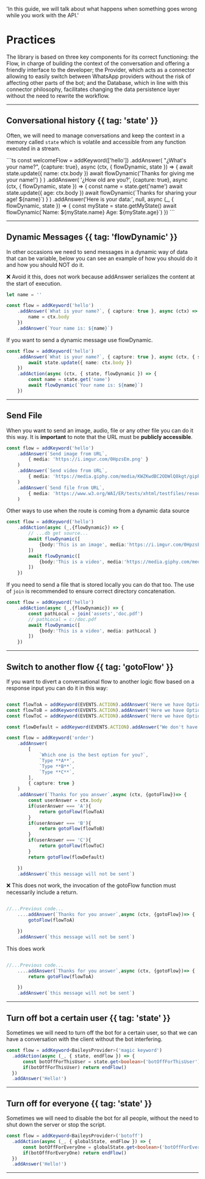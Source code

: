   'In this guide, we will talk about what happens when something goes wrong while you work with the API.'

# Practices

The library is based on three key components for its correct functioning: the Flow, in charge of building the context of the conversation and offering a friendly interface to the developer; the Provider, which acts as a connector allowing to easily switch between WhatsApp providers without the risk of affecting other parts of the bot; and the Database, which in line with this connector philosophy, facilitates changing the data persistence layer without the need to rewrite the workflow.

---

## Conversational history {{ tag: 'state'  }}

Often, we will need to manage conversations and keep the context in a memory called `state` which is volatile and accessible from any function executed in a stream.

<CodeGroup>
```ts 
  const welcomeFlow = addKeyword(['hello'])
      .addAnswer(
          "¿What's your name?",
          {capture: true},
          async (ctx, { flowDynamic, state }) => {
              await state.update({ name: ctx.body })
              await flowDynamic('Thanks for giving me your name!')
          }
      )
      .addAnswer(
          '¿How old are you?',
           {capture: true},
          async (ctx, { flowDynamic, state }) => {
              const name = state.get('name')
              await state.update({ age: ctx.body })
              await flowDynamic(`Thanks for sharing your age! ${name}`)
          }
      )
      .addAnswer('Here is your data:', null, async (_, { flowDynamic, state }) => {
          const myState = state.getMyState()
          await flowDynamic(`Name: ${myState.name} Age: ${myState.age}`)
      })
```
</CodeGroup>


---

## Dynamic Messages {{ tag: 'flowDynamic'  }}

In other occasions we need to send messages in a dynamic way of data that can be variable, below you can see an example of how you should do it and how you should NOT do it.

<Error>
 ❌ Avoid it this, does not work because addAnswer serializes the content at the start of execution.
</Error>

```ts
let name = ''

const flow = addKeyword('hello')
    .addAnswer(`What is your name?`, { capture: true }, async (ctx) => {
        name = ctx.body
    })
    .addAnswer(`Your name is: ${name}`)
```
<Note>
If you want to send a dynamic message use flowDynamic.
</Note>

```ts
const flow = addKeyword('hello')
    .addAnswer(`What is your name?`, { capture: true }, async (ctx, { state }) => {
        await state.update({ name: ctx.body })
    })
    .addAction(async (ctx, { state, flowDynamic }) => {
        const name = state.get('name')
        await flowDynamic(`Your name is: ${name}`)
    })
```

---

## Send File

When you want to send an image, audio, file or any other file you can do it this way. It is __important__ to note that the URL must be __publicly accessible__.

```ts
const flow = addKeyword('hello')
    .addAnswer(`Send image from URL`, 
        { media: 'https://i.imgur.com/0HpzsEm.png' }
    )
    .addAnswer(`Send video from URL`, 
        { media: 'https://media.giphy.com/media/KWZKwdBC2ODWlQ8kgt/giphy.mp4' }
    )
    .addAnswer(`Send file from URL`, 
        { media: 'https://www.w3.org/WAI/ER/tests/xhtml/testfiles/resources/pdf/dummy.pdf' }
    )
```

Other ways to use when the route is coming from a dynamic data source

```ts
const flow = addKeyword('hello')
    .addAction(async (_,{flowDynamic}) => {
        // ...db get source...
        await flowDynamic([
            {body:'This is an image', media:'https://i.imgur.com/0HpzsEm.png'}
        ])
        await flowDynamic([
            {body:'This is a video', media:'https://media.giphy.com/media/KWZKwdBC2ODWlQ8kgt/giphy.mp4'}
        ])
    })

```

If you need to send a file that is stored locally you can do that too. The use of `join` is recommended to ensure correct directory concatenation.

```ts
const flow = addKeyword('hello')
    .addAction(async (_,{flowDynamic}) => {
        const pathLocal = join('assets','doc.pdf')
        // pathLocal = c:/doc.pdf
        await flowDynamic([
            {body:'This is a video', media: pathLocal }
        ])
    })

```

---

## Switch to another flow {{ tag: 'gotoFlow'  }}

If you want to divert a conversational flow to another logic flow based on a response input you can do it in this way:

```ts

const flowToA = addKeyword(EVENTS.ACTION).addAnswer('Here we have Option A!')
const flowToB = addKeyword(EVENTS.ACTION).addAnswer('Here we have Option B!')
const flowToC = addKeyword(EVENTS.ACTION).addAnswer('Here we have Option C!')

const flowDefault = addKeyword(EVENTS.ACTION).addAnswer("We don't have that Option 🤔")

const flow = addKeyword('order')
    .addAnswer(
        [
            `Which one is the best option for you?`,
            `Type **A**`,
            `Type **B**`,
            `Type **C**`,
        ], 
        { capture: true }
    )
    .addAnswer(`Thanks for you answer`,async (ctx, {gotoFlow})=> {
        const userAnswer = ctx.body
        if(userAnswer === 'A'){
            return gotoFlow(flowToA)
        } 
        if(userAnswer === 'B'){
            return gotoFlow(flowToB)
        } 
        if(userAnswer === 'C'){
            return gotoFlow(flowToC)
        } 
        return gotoFlow(flowDefault)

    })
    .addAnswer(`this message will not be sent`)
```

<Error>
 ❌ This does not work, the invocation of the gotoFlow function must necessarily include a return.
</Error>

```ts

//...Previous code...
    ....addAnswer(`Thanks for you answer`,async (ctx, {gotoFlow})=> {
        gotoFlow(flowToA)

    })
    .addAnswer(`this message will not be sent`)
```

<Note>
 This does work
</Note>

```ts

//...Previous code...
    ....addAnswer(`Thanks for you answer`,async (ctx, {gotoFlow})=> {
        return gotoFlow(flowToA)

    })
    .addAnswer(`this message will not be sent`)
```

---

## Turn off bot a certain user {{ tag: 'state'  }}

Sometimes we will need to turn off the bot for a certain user, so that we can have a conversation with the client without the bot interfering.

```ts
const flow = addKeyword<BaileysProvider>('magic keyword')
  .addAction(async (_, { state, endFlow }) => {
      const botOffForThisUser = state.get<boolean>('botOffForThisUser')
      if(botOffForThisUser) return endFlow()
  })
  .addAnswer('Hello!')
```

---

## Turn off for everyone {{ tag: 'state'  }}

Sometimes we will need to disable the bot for all people, without the need to shut down the server or stop the script.

```ts
const flow = addKeyword<BaileysProvider>('botoff')
  .addAction(async (_, { globalState, endFlow }) => {
      const botOffForEveryOne = globalState.get<boolean>('botOffForEveryOne')
      if(botOffForEveryOne) return endFlow()
  })
  .addAnswer('Hello!')
```

---